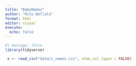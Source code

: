 ```yaml
---
title: "BabyNames"
author: "Ritu Bellala"
format: html
editor: visual
execute: 
  echo: false
---
```


```r
#| message: false
library(tidyverse)

```

```r
 x <- read_csv("data/i_names.csv", show_col_types = FALSE)
```

```r
```


